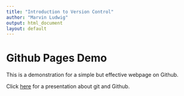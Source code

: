 ```yaml
---
title: "Introduction to Version Control"
author: "Marvin Ludwig"
output: html_document
layout: default
---
```


# Github Pages Demo

This is a demonstration for a simple but effective webpage on Github.

Click [here](presentation.html) for a presentation about git and Github.



